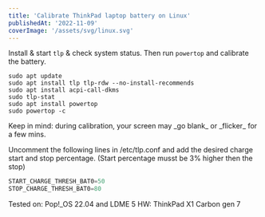 ```yaml
---
title: 'Calibrate ThinkPad laptop battery on Linux'
publishedAt: '2022-11-09'
coverImage: '/assets/svg/linux.svg'
---
```


Install & start `tlp` & check system status. Then run `powertop` and calibrate the battery.

```shell
sudo apt update
sudo apt install tlp tlp-rdw --no-install-recommends
sudo apt install acpi-call-dkms
sudo tlp-stat
sudo apt install powertop
sudo powertop -c
```

<Callout emoji="💡">
Keep in mind: during calibration, your screen may _go blank_ or _flicker_ for a few mins.
</Callout>

Uncomment the following lines in /etc/tlp.conf and add the desired charge start and stop percentage. (Start percentage musst be 3% higher then the stop)

```ts
START_CHARGE_THRESH_BAT0=50
STOP_CHARGE_THRESH_BAT0=80
```

Tested on: Pop!_OS 22.04 and LDME 5
HW: ThinkPad X1 Carbon gen 7

